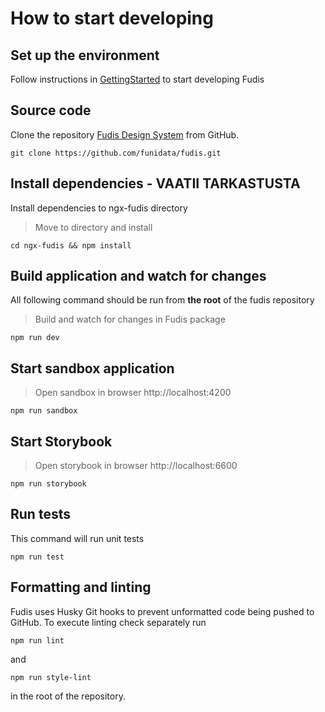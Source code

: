 
<Meta title="Documentation/Development/Overview" />

# How to start developing

## Set up the environment

Follow instructions in [GettingStarted](/docs/documentation-introduction-gettingstarted--page) to start developing Fudis

## Source code

Clone the repository [Fudis Design System](https://github.com/funidata/fudis.git) from GitHub.

```
git clone https://github.com/funidata/fudis.git

```

## Install dependencies - VAATII TARKASTUSTA

Install dependencies to ngx-fudis directory

> Move to directory and install

```
cd ngx-fudis && npm install

```

## Build application and watch for changes

All following command should be run from **the root** of the fudis repository

> Build and watch for changes in Fudis package

```
npm run dev

```

## Start sandbox application

> Open sandbox in browser http://localhost:4200

```
npm run sandbox

```

## Start Storybook

> Open storybook in browser http://localhost:6600

```
npm run storybook

```

## Run tests

This command will run unit tests

```
npm run test

```
## Formatting and linting

Fudis uses Husky Git hooks to prevent unformatted code being pushed to GitHub.
To execute linting check separately run

```
npm run lint
```

and

```
npm run style-lint
```

in the root of the repository.
